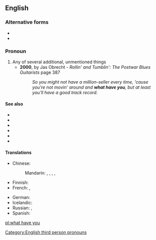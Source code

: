 {{also|whathaveyou|what-have-you}}
==English==

===Alternative forms===
* {{l|en|what-have-you}}
* {{l|en|whathaveyou}}

===Pronoun===
{{head|en|pronoun}}

# Any of several additional, unmentioned things
#* '''2000''', by Jas Obrecht - ''Rollin' and Tumblin': The Postwar Blues Guitarists'' page 387
#*: ''So you might not have a million-seller every time, 'cause you're not movin' around and '''what have you''', but at least you'll have a good track record.''

====See also====
* {{l|en|whatnot}}
* {{l|en|and so on}}
* {{l|en|et cetera}}
* {{l|en|such-and-such}}
* {{l|en|suchlike}}
* {{l|en|you name it}}

====Translations====
{{trans-top|any of several additional things}}
* Chinese:
*: Mandarin: {{t+|cmn|之類|alt=之類的|sc=Hani}}, {{t+|cmn|之类|alt=之类的|tr=zhīlèi de|sc=Hani}}, {{t+|cmn|什麼的|sc=Hani}}, {{t+|cmn|什么的|tr=shénmede|sc=Hani}}, {{t+|cmn|等等|tr=děngděng|sc=Hani}}
* Finnish: {{t+|fi|jokin}}
* French: {{t+|fr|quoi que ce soit}}, {{t|fr|que sais-je encore}}
{{trans-mid}}
* German: {{t+|de|und so weiter}}
* Icelandic: {{t|is|og þvíumlíkt}}
* Russian: {{t|ru|и про́чее}}, {{t|ru|и вся́кая вся́чина}}
* Spanish: {{t|es|y tal}}
{{trans-bottom}}

[[Category:English third person pronouns]]

[[pl:what have you]]